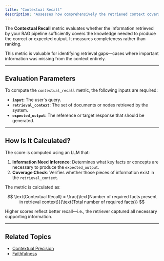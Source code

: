 ```yaml
---
title: "Contextual Recall"
description: "Assesses how comprehensively the retrieved context covers the information needed to produce the expected output."
---
```


The **Contextual Recall** metric evaluates whether the information retrieved by your RAG pipeline sufficiently covers the knowledge needed to produce the correct or expected output. It measures completeness rather than ranking.

This metric is valuable for identifying retrieval gaps—cases where important information was missing from the context entirely.

---

## Evaluation Parameters

To compute the `contextual_recall` metric, the following inputs are required:

- **`input`**: The user's query.
- **`retrieval_context`**: The set of documents or nodes retrieved by the system.
- **`expected_output`**: The reference or target response that should be generated.

---

## How Is It Calculated?

The score is computed using an LLM that:

1. **Information Need Inference**: Determines what key facts or concepts are necessary to produce the `expected_output`.
2. **Coverage Check**: Verifies whether those pieces of information exist in the `retrieval_context`.

The metric is calculated as:

$$
\text{Contextual Recall} = \frac{\text{Number of required facts present in retrieval context}}{\text{Total number of required facts}}
$$

Higher scores reflect better recall—i.e., the retriever captured all necessary supporting information.

---

## Related Topics

- [Contextual Precision](/concepts/product/metrics/contextual-precision)
- [Faithfulness](/concepts/product/metrics/faithfulness)